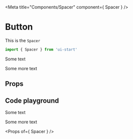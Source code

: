

<Meta title="Components/Spacer" component={ Spacer } />

# Button

This is the `Spacer`

```jsx
import { Spacer } from 'ui-start'
```

<Preview withSource="open">
    <Story name="Spacer">
        <div>
            <p>Some text</p>
            <Spacer height={24} />
            <p>Some more text</p>
        </div>
    </Story>
</Preview>

## Props

## Code playground

<Preview withToolbar>
    <Story name="Spacer sandbox">
        <div>
            <p>Some text</p>
            <Spacer 
                height={number("height", 24)}/>
            <p>Some more text</p>
        </div>
    </Story>
</Preview>

<Props of={ Spacer } />
